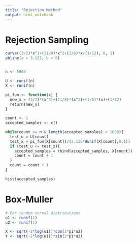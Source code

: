 ```yaml
---
title: "Rejection Method"
output: html_notebook
---
```


# Rejection Sampling

```r
curve((3/2)*x^3+(11/8)*x^2+(1/6)*x+(1/12), 0, 1)
abline(a = 3.125, b = 0)


n <- 5000

U <- runif(n)
X <- runif(n)

pi_fun <- function(x) {
  new_x = (3/2)*(x^3)+(11/8)*(x^2)+(1/6)*(x)+(1/12)
  return(new_x)
}

count <- 1
accepted_samples <- c()

while(count <= n & length(accepted_samples) < 1000){
  test_u = U[count]
  test_x = pi_fun(X[count])/(3.125*dunif(X[count],0,1))
  if (test_u <= test_x){
    accepted_samples = rbind(accepted_samples, X[count])
    count = count + 1
  }
  count = count + 1
}

hist(accepted_samples)

```

# Box-Muller
```r
# For random normal distributions
u1 <- runif(1)
u2 <- runif(1)

X <- sqrt(-2*log(u1))*cos(2*pi*u2)
Y <- sqrt(-2*log(u1))*sin(2*pi*u2)

```

